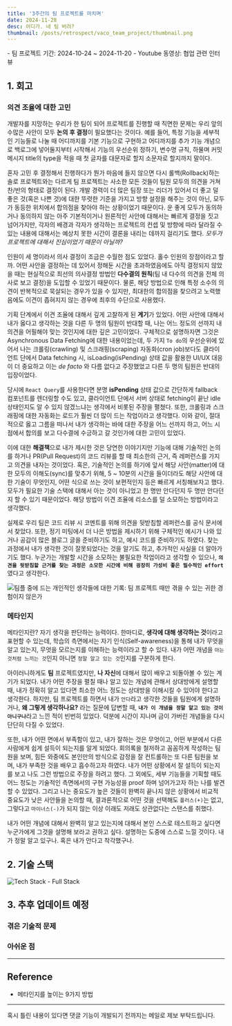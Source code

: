 ```yaml
---
title: '3주간의 팀 프로젝트를 마치며'
date: 2024-11-28
desc: 어디가. 네 팀 버려?
thumbnail: /posts/retrospect/vaco_team_project/thumbnail.png
---
```


<Callout type='info'>
  - 팀 프로젝트 기간: 2024-10-24 ~ 2024-11-20
  - Youtube 동영상: <Link href="https://youtu.be/zMM4XVPLMi0?si=vXMnErU_OKwvN7Vf">협업 관련 인터뷰</Link>
</Callout>

## 1. 회고

### 의견 조율에 대한 고민

개발자를 지망하는 우리가 한 팀이 되어 프로젝트를 진행할 때 직면한 문제는 우리 앞의 수많은 사안이 모두 **논의 후 결정**이 필요했다는 것이다. 예를 들어, 특정 기능을 세부적인 기능들로 나눌 때 어디까지를 기본 기능으로 구현하고 어디까지를 추가 기능 개념으로 백로그에 넣어둘지부터 시작해서 기능의 우선순위 정하기, 변수명 규칙, 하물며 커밋 메시지 title의 type을 적을 때 첫 글자를 대문자로 할지 소문자로 할지까지 말이다. 

혼자 고민 후 결정해서 진행하다가 뭔가 마음에 들지 않으면 다시 롤백(Rollback)하는 솔로 프로젝트와는 다르게 팀 프로젝트는 사소한 모든 것들이 팀원 모두의 의견을 거쳐 찬/반의 형태로 결정이 된다. 개발 경력이 더 많은 팀장 또는 리더가 있어서 더 좋고 덜 좋은 것(혹은 나쁜 것)에 대한 뚜렷한 기준을 가지고 방향 설정을 해주는 것이 아닌, 모두가 동등한 위치에서 합의점을 찾아야 하는 상황이었기 때문이다. 운 좋게 모두가 동의하거나 동의하지 않는 아주 기본적이거나 원론적인 사안에 대해서는 빠르게 결정을 짓고 넘어가지만, 각자의 배경과 각자가 생각하는 프로젝트의 컨셉 및 방향에 따라 달라질 수 있는 내용에 대해서는 예상치 못한 시간이 결론을 내리는 데까지 걸리기도 했다. *모두가 프로젝트에 대해서 진심이었기 때문이 아닐까?*

인원이 세 명이라서 의사 결정이 조금은 수월한 점도 있었다. 홀수 인원의 장점이라고 할까. 어떤 사안을 결정하는 데 있어서 정해둔 시간을 초과하였음에도 아직 결정되지 않았을 때는 현실적으로 최선의 의사결정 방법인 **다수결의 원칙**(팀 내 다수의 의견을 전체 의사로 보고 결정)을 도입할 수 있었기 때문이다. 물론, 해당 방법으로 인해 특정 소수의 의견이 반복적으로 묵살되는 경우가 있을 수 있지만, 최대한의 합의점을 찾으려고 노력했음에도 이견이 좁혀지지 않는 경우에 최후의 수단으로 사용했다.

기획 단계에서 이견 조율에 대해서 깊게 고찰하게 된 **계기**가 있었다. 어떤 사안에 대해서 내가 옳다고 생각하는 것을 다른 두 명의 팀원이 반대할 때, 나는 어느 정도의 선까지 내 의견을 어필해야 맞는 것인지에 대한 깊은 고민이었다. 구체적으로 설명하자면 그것은 Asynchronous Data Fetching에 대한 내용이었는데, 두 가지 `To do`의 우선순위에 있어서 나는 크롤링(crawling) 및 스크래핑(scraping) 자동화(cron job)보다도 클라이언트 단에서 Data fetching 시, isLoading(isPending) 상태 값을 활용한 UI/UX 대응이 더 중요하고 이는 *de facto* 와 다름 없다고 주장했었고 다른 두 명의 팀원은 반대의 입장이었다.

당시에 `React Query`를 사용한다면 분명 **isPending** 상태 값으로 간단하게 fallback 컴포넌트를 렌더링할 수도 있고, 클라이언트 단에서 서버 상태로 fetching이 끝난 idle 상태인지도 알 수 있지 않겠느냐는 생각에서 비롯된 주장을 펼쳤다. 또한, 크롤링과 스크래핑에 대한 자동화는 로드가 훨씬 더 많이 드는 작업이라고 생각했다. 이와 같이, 절대적으로 옳고 그름을 떠나서 내가 생각하는 바에 대한 주장을 어느 선까지 하고, 어느 시점에서 합의를 보고 다수결에 수긍하고 갈 것인가에 대한 고민이 있었다.

이에 대한 **해결책**으로 내가 제시한 것은 당연한 이야기지만 기능에 대해 기술적인 논의를 하거나 PR(Pull Request)의 코드 리뷰를 할 때 최소한의 근거, 즉 레퍼런스를 가지고 의견을 내자는 것이었다. 혹은, 기술적인 논의를 하기에 앞서 해당 사안(matter)에 대한 모두의 이해도(sync)를 맞추기 위해, 5 ~ 10분의 시간을 들이더라도 해당 사안에 대한 기술이 무엇인지, 어떤 식으로 쓰는 것이 보편적인지 등은 빠르게 서칭해보자고 했다. 모두가 필요한 기술 스택에 대해서 아는 것이 아니었고 한 명만 안다던지 두 명만 안다던지 할 수 있기 때문이었다. 해당 방법이 이견 조율에 리소스를 덜 소모하는 방법이라고 생각했다.

실제로 우리 팀은 코드 리뷰 시 코멘트를 위해 의견을 뒷받침할 레퍼런스를 공식 문서에서 찾았다. 또한, 정기 미팅에서 더 나은 방법을 제시하기 위해 구체적인 예시가 나와 있거나 공감이 많은 블로그 글을 준비하기도 하고, 예시 코드를 준비하기도 하였다. 찾는 과정에서 내가 생각한 것이 잘못되었다는 것을 알기도 하고, 추가적인 사실을 더 알아가기도 했다. 누군가는 개발할 시간을 소모하는 불필요한 작업이라고 생각할 수 있으나, <b>`의견을 뒷받침할 근거를 찾는 과정은 소모한 시간에 비해 굉장히 가성비 좋은 필수적인 effort`</b>였다고 생각한다.

![팀플 중에 드는 개인적인 생각들에 대한 기록: 팀 프로젝트 때만 겪을 수 있는 귀한 경험이지 않은가](/posts/retrospect/vaco_team_project/2.png)

### 메타인지

메타인지란? 자기 생각을 판단하는 능력이다. 한마디로, **생각에 대해 생각하는 것**이라고 표현할 수 있는데, 학습의 측면에서는 자기 인식(Self-awareness)을 통해 내가 무엇을 알고 있는지, 무엇을 모르는지를 이해하는 능력이라고 할 수 있다. 내가 어떤 개념을 `아는 것처럼 느끼는 것`인지 아니면 `정말 알고 있는 것`인지를 구분하게 한다.

아이러니하게도 **팀** 프로젝트였지만, **나 자신**에 대해서 많이 배우고 되돌아볼 수 있는 계기가 되었다. 내가 어떤 주장을 펼칠 때나 알고 있는 개념에 관해서 상대방에게 설명할 때, 내가 정확히 알고 있다면 최소한 어느 정도는 상대방을 이해시킬 수 있어야 한다고 생각한다. 하지만, 팀 프로젝트를 하면서 내가 `안다`라고 생각한 것들을 팀원에게 설명하거나, **왜 그렇게 생각하나요?** 라는 질문에 답변할 때, <b>`내가 이 개념을 정말 알고 있는 것이 아니구나`</b>라고 느낀 적이 빈번히 있었다. 덕분에 시간이 지나며 금이 가버린 개념들을 다시 단단히 다질 수 있었다.

또한, 내가 어떤 면에서 부족함이 있고, 내가 잘하는 것은 무엇이고, 어떤 부분에서 다른 사람에게 쉽게 설득이 되는지를 알게 되었다. 회의록을 철저하고 꼼꼼하게 작성하는 팀원을 보며, 힘든 와중에도 본인만의 방식으로 감정을 잘 컨트롤하는 또 다른 팀원을 보며, 내가 부족한 것을 배우고 흡수하고자 하였다. 내가 어떤 상황에서 잘 설득이 되는지를 보고 나도 그런 방법으로 주장을 하려고 했다. 그 외에도, 세부 기능들을 기획할 때도 어느 정도는 기술적인 측면에서의 구현 가능성을 proof 하며 넘어가고자 하는 나를 발견할 수 있었다. 그리고 나는 중요도가 높은 것들이 완벽히 끝나지 않은 상황에서 비교적 중요도가 낮은 사안들을 논의할 때, 결과론적으로 어떤 것을 선택해도 `플러스(+)`는 없고, 그렇다고 `마이너스(-)`가 되지 않는 이상 이래도 저래도 상관없다는 스탠스를 취했다.

내가 어떤 개념에 대해서 완벽히 알고 있는지에 대해서 본인 스스로 테스트하고 싶다면 누군가에게 그것을 설명해 보라고 권하고 싶다. 설명하는 도중에 스스로 느낄 것이다. 내가 정말 알고 있구나. 혹은 내가 안다고 착각했구나.

## 2. 기술 스택

![Tech Stack - Full Stack](/posts/retrospect/vaco_team_project/1.png)

## 3. 추후 업데이트 예정

### 겪은 기술적 문제

### 아쉬운 점

---

## Reference

- <Link href='https://brunch.co.kr/@yeonjikim/608'>메타인지를 높이는 9가지 방법</Link>

---

혹시 틀린 내용이 있다면 댓글 기능이 개발되기 전까지는 메일로 제보 부탁드립니다.
